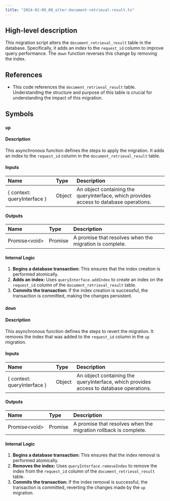 ```yaml
---
title: "2024-02-09_00_alter-document-retrieval-result.ts"
---
```


## High-level description
This migration script alters the `document_retrieval_result` table in the database. Specifically, it adds an index to the `request_id` column to improve query performance. The `down` function reverses this change by removing the index.

## References
- This code references the `document_retrieval_result` table. Understanding the structure and purpose of this table is crucial for understanding the impact of this migration.

## Symbols

### `up`
#### Description
This asynchronous function defines the steps to apply the migration. It adds an index to the `request_id` column in the `document_retrieval_result` table.

#### Inputs
| Name | Type | Description |
|:-----|:-----|:------------|
| { context: queryInterface } | Object | An object containing the queryInterface, which provides access to database operations. |

#### Outputs
| Name | Type | Description |
|:-----|:-----|:------------|
| Promise&lt;void&gt; | Promise | A promise that resolves when the migration is complete. |

#### Internal Logic
1. **Begins a database transaction:** This ensures that the index creation is performed atomically.
2. **Adds an index:** Uses `queryInterface.addIndex` to create an index on the `request_id` column of the `document_retrieval_result` table.
3. **Commits the transaction:** If the index creation is successful, the transaction is committed, making the changes persistent.

### `down`
#### Description
This asynchronous function defines the steps to revert the migration. It removes the index that was added to the `request_id` column in the `up` migration.

#### Inputs
| Name | Type | Description |
|:-----|:-----|:------------|
| { context: queryInterface } | Object | An object containing the queryInterface, which provides access to database operations. |

#### Outputs
| Name | Type | Description |
|:-----|:-----|:------------|
| Promise&lt;void&gt; | Promise | A promise that resolves when the migration rollback is complete. |

#### Internal Logic
1. **Begins a database transaction:** This ensures that the index removal is performed atomically.
2. **Removes the index:** Uses `queryInterface.removeIndex` to remove the index from the `request_id` column of the `document_retrieval_result` table.
3. **Commits the transaction:** If the index removal is successful, the transaction is committed, reverting the changes made by the `up` migration.
